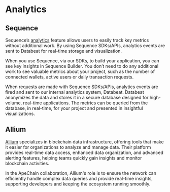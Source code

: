 # Analytics

## Sequence

Sequence’s [analytics](https://docs.sequence.xyz/solutions/builder/analytics) feature allows users to easily track key metrics without additional work. By using Sequence SDKs/APIs, analytics events are sent to Databeat for real-time storage and visualization.

When you use Sequence, via our SDKs, to build your application, you can see key insights in Sequence Builder. You don’t need to do any additional work to see valuable metrics about your project, such as the number of connected wallets, active users or daily transaction requests.

When requests are made with Sequence SDKs/APIs, analytics events are fired and sent to our internal analytics system, Databeat. Databeat anonymizes the data and stores it in a secure database designed for high-volume, real-time applications. The metrics can be queried from the database, in real-time, for your project and presented in insightful visualizations.


## Allium

[Allium](https://www.allium.so/) specializes in blockchain data infrastructure, offering tools that make it easier for organizations to analyze and manage data. Their platform provides real-time data access, enhanced data organization, and advanced alerting features, helping teams quickly gain insights and monitor blockchain activities.

In the ApeChain collaboration, Allium's role is to ensure the network can efficiently handle complex data queries and provide real-time insights, supporting developers and keeping the ecosystem running smoothly.


